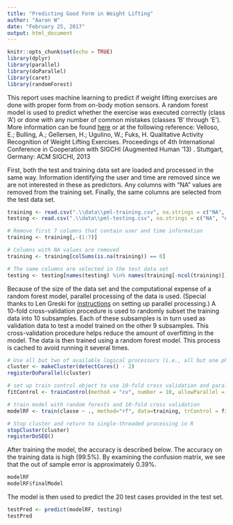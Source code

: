 ---
title: "Predicting Good Form in Weight Lifting"
author: "Aaron W"
date: "February 25, 2017"
output: html_document
---

```{r setup, include=FALSE, message=FALSE}
knitr::opts_chunk$set(echo = TRUE)
library(dplyr)
library(parallel)
library(doParallel)
library(caret)
library(randomForest)
```

This report uses machine learning to predict if weight lifting exercises are done with proper form from on-body motion sensors. A random forest model is used to predict whether the exercise was executed correctly (class 'A') or done with any number of common mistakes (classes 'B' through 'E'). More information can be found [here](http://groupware.les.inf.puc-rio.br/har) or at the following reference: Velloso, E.; Bulling, A.; Gellersen, H.; Ugulino, W.; Fuks, H. Qualitative Activity Recognition of Weight Lifting Exercises. Proceedings of 4th International Conference in Cooperation with SIGCHI (Augmented Human '13) . Stuttgart, Germany: ACM SIGCHI, 2013 


First, both the test and training data set are loaded and processed in the same way. Information identifying the user and time are removed since we are not interested in these as predictors. Any columns with "NA" values are removed from the training set. Finally, the same columns are selected from the test data set.

```{r load}
training <- read.csv(".\\data\\pml-training.csv", na.strings = c("NA", "#DIV/0!"))
testing <- read.csv(".\\data\\pml-testing.csv", na.strings = c("NA", "#DIV/0!"))

# Remove first 7 columns that contain user and time information
training <- training[,-(1:7)]

# Columns with NA values are removed
training <- training[colSums(is.na(training)) == 0]

# The same columns are selected in the test data set
testing <- testing[names(testing) %in% names(training[-ncol(training)])]

```

Because of the size of the data set and the computational expense of a random forest model, parallel processing of the data is used. (Special thanks to Len Greski for [instructions](https://github.com/lgreski/datasciencectacontent/blob/master/markdown/pml-randomForestPerformance.md) on setting up parallel processing.) A 10-fold cross-validation procedure is used to randomly subset the training data into 10 subsamples. Each of these subsamples is in turn used as validation data to test a model trained on the other 9 subsamples.  This cross-validation procedure helps reduce the amount of overfitting in the model. The data is then trained using a random forest model. This process is cached to avoid running it several times.

```{r training, cache=TRUE, message=FALSE}
# Use all but two of available logical processors (i.e., all but one physical core)
cluster <- makeCluster(detectCores() - 2)
registerDoParallel(cluster)

# set up train control object to use 10-fold cross validation and parallel processing
fitControl <- trainControl(method = "cv", number = 10, allowParallel = TRUE)

# train model with random forests and 10-fold cross validation
modelRF <- train(classe ~ ., method="rf", data=training, trControl = fitControl)

# Stop cluster and return to single-threaded processing in R
stopCluster(cluster)
registerDoSEQ()
```

After training the model, the accuracy is described below. The accuracy on the training data is high (99.5%). By examining the confusion matrix, we see that the out of sample error is approximately 0.39%.

```{r model description}
modelRF
modelRF$finalModel
```

The model is then used to predict the 20 test cases provided in the test set. 

```{r model predictions}
testPred <- predict(modelRF, testing)
testPred
```